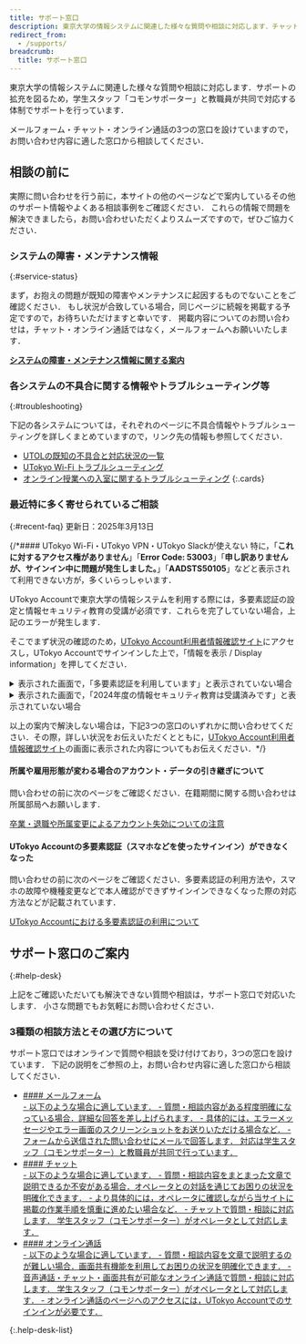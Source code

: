```yaml
---
title: サポート窓口
description: 東京大学の情報システムに関連した様々な質問や相談に対応します．チャット・Zoom・メールフォームの3つの窓口を設けていますので，利用しやすい窓口から相談してください．
redirect_from:
  - /supports/
breadcrumb:
  title: サポート窓口
---
```



<Emergency />

東京大学の情報システムに関連した様々な質問や相談に対応します．サポートの拡充を図るため，学生スタッフ「コモンサポーター」と教職員が共同で対応する体制でサポートを行っています．

メールフォーム・チャット・オンライン通話の3つの窓口を設けていますので，お問い合わせ内容に適した窓口から相談してください．

## 相談の前に

実際に問い合わせを行う前に，本サイトの他のページなどで案内しているその他のサポート情報やよくある相談事例をご確認ください．
これらの情報で問題を解決できましたら，お問い合わせいただくよりスムーズですので，ぜひご協力ください．

### システムの障害・メンテナンス情報
{:#service-status}

まず，お抱えの問題が既知の障害やメンテナンスに起因するものでないことをご確認ください．
もし状況が合致している場合，同じページに続報を掲載する予定ですので，お待ちいただけますと幸いです．
掲載内容についてのお問い合わせは，チャット・オンライン通話ではなく，メールフォームへお願いいたします．

<b class="box center">[システムの障害・メンテナンス情報に関する案内](/support/service-status)</b>

### 各システムの不具合に関する情報やトラブルシューティング等
{:#troubleshooting}

下記の各システムについては，それぞれのページに不具合情報やトラブルシューティングを詳しくまとめていますので，リンク先の情報も参照してください．

- [UTOLの既知の不具合と対応状況の一覧](https://docs.google.com/spreadsheets/d/15jw_TpG8pfNoaspN2NYzYrFhJmjj--U1-c4IBejtBJ8/edit#gid=0)
- [UTokyo Wi-Fi トラブルシューティング](/utokyo_wifi/trouble_shooting)
- [オンライン授業への入室に関するトラブルシューティング](/oc/join)
{:.cards}

### 最近特に多く寄せられているご相談
{:#recent-faq}
更新日：2025年3月13日

{/*#### UTokyo Wi-Fi・UTokyo VPN・UTokyo Slackが使えない
特に，「**これに対するアクセス権がありません**」「**Error Code: 53003**」「**申し訳ありませんが、サインイン中に問題が発生しました。**」「**AADSTS50105**」などと表示されて利用できない方が，多くいらっしゃいます．

UTokyo Accountで東京大学の情報システムを利用する際には，多要素認証の設定と情報セキュリティ教育の受講が必須です．これらを完了していない場合，上記のエラーが発生します．

そこでまず状況の確認のため，[UTokyo Account利用者情報確認サイト](https://login.adm.u-tokyo.ac.jp/my/)にアクセスし，UTokyo Accountでサインインした上で，「情報を表示 / Display information」を押してください．

<details>
<summary>表示された画面で，「多要素認証を利用しています」と表示されていない場合</summary>
多要素認証が有効になっていないため，有効化してください．
- UTokyo Wi-Fi・UTokyo VPN・UTokyo Slackを利用しようとした際，「これに対するアクセス権がありません」「Error Code: 53003」などと表示されます．
- 初期設定方法は，以下をご参照ください．手順4まで行うことと，設定がシステム全体に反映されるまで最大約40分かかることに，ご注意ください．  
[UTokyo Account多要素認証の初期設定手順](/utokyo_account/mfa/initial/)
</details>

<details>
<summary>表示された画面で，「2024年度の情報セキュリティ教育は受講済みです」と表示されていない場合</summary>
情報セキュリティ教育の確認テストにまだ合格していないため，改めて受講してください．
- UTokyo Wi-Fi・UTokyo VPN・UTokyo Slackを利用しようとした際，「申し訳ありませんが、サインイン中に問題が発生しました。」「AADSTS50105」などと表示されます．
- 受講方法については，以下をご参照ください．確認テストには全問正解する必要がある点にご注意ください．  
[2024年度情報セキュリティ教育](https://univtokyo.sharepoint.com/sites/Security/SitePages/Information_Security_Education_2024.aspx)
</details>

以上の案内で解決しない場合は，下記3つの窓口のいずれかに問い合わせてください．その際，詳しい状況をお伝えいただくとともに，[UTokyo Account利用者情報確認サイト](https://login.adm.u-tokyo.ac.jp/my/)の画面に表示された内容についてもお伝えください．*/}

#### 所属や雇用形態が変わる場合のアカウント・データの引き継ぎについて
問い合わせの前に次のページをご確認ください．在籍期間に関する問い合わせは所属部局へお願いします．

[卒業・退職や所属変更によるアカウント失効についての注意](/systems/leave/)

#### UTokyo Accountの多要素認証（スマホなどを使ったサインイン）ができなくなった
問い合わせの前に次のページをご確認ください．多要素認証の利用方法や，スマホの故障や機種変更などで本人確認ができずサインインできなくなった際の対応方法などが記載されています．

[UTokyo Accountにおける多要素認証の利用について](/utokyo_account/mfa/)

## サポート窓口のご案内
{:#help-desk}

上記をご確認いただいても解決できない質問や相談は，サポート窓口で対応いたします．
小さな問題でもお気軽にお問い合わせください．

### 3種類の相談方法とその選び方について

サポート窓口ではオンラインで質問や相談を受け付けており，3つの窓口を設けています．
下記の説明をご参照の上，お問い合わせ内容に適した窓口から相談してください．

- <a href="./email-form" id="email-form" class="help-desk-list-button">
    #### メールフォーム
    <div>
      - 以下のような場合に適しています．
        - 質問・相談内容がある程度明確になっている場合．詳細な回答を差し上げられます．
        - 具体的には，エラーメッセージやエラー画面のスクリーンショットをお送りいただける場合など．
      - フォームから送信された問い合わせにメールで回答します．
        対応は学生スタッフ（コモンサポーター）と教職員が共同で行っています．
    </div>
  </a>
- <a href="/support/chat" class="help-desk-list-button">
    #### チャット
    <div>
      - 以下のような場合に適しています．
        - 質問・相談内容をまとまった文章で説明できるか不安がある場合．オペレータとの対話を通じてお困りの状況を明確化できます．
        - より具体的には，オペレータに確認しながら当サイトに掲載の作業手順を慎重に進めたい場合など．
      - チャットで質問・相談に対応します．
        学生スタッフ（コモンサポーター）がオペレータとして対応します．
    </div>
  </a>
- <a href="https://login.adm.u-tokyo.ac.jp/support/online_call-ja.html" class="help-desk-list-button">
    #### オンライン通話
    <div>
      - 以下のような場合に適しています．
        - 質問・相談内容を文章で説明するのが難しい場合．画面共有機能を利用してお困りの状況を明確化できます．
      - 音声通話・チャット・画面共有が可能なオンライン通話で質問・相談に対応します．
          学生スタッフ（コモンサポーター）がオペレータとして対応します．
      - オンライン通話のページへのアクセスには，UTokyo Accountでのサインインが必要です．
    </div>
  </a>
{:.help-desk-list}
